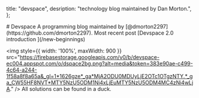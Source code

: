 
  title: "devspace",
  desription: "technology blog maintained by Dan Morton.",
};

<Flex justify="center">
# Devspace
</Flex>
<Flex justify="center">
  A programming blog maintained by
  [@dmorton2297](https://github.com/dmorton2297).
</Flex>
<Flex justify="center" css={{ position: "relative" }}>
  Most recent post [Devspace 2.0 introduction ](/new-beginnings)
</Flex>
<br />

<img
  style={{ width: '100%', maxWidth: 900 }}
  src="https://firebasestorage.googleapis.com/v0/b/devspace-ec004.appspot.com/o/dspace2bg.png?alt=media&token=383e90ae-c499-4c64-a244-1f58a8f8a65a&_gl=1*1626gze*_ga*MjA2ODU0MDUyLjE2OTc1OTgzNTY.*_ga_CW55HF8NVT*MTY5NzU5ODM1Ni4xLjEuMTY5NzU5ODM4MC4zNi4wLjA."
/>
All solutions can be found in a duck.

<br />

